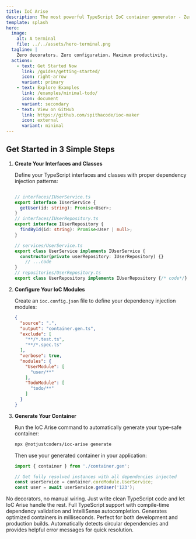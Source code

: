 ```yaml
---
title: IoC Arise
description: The most powerful TypeScript IoC container generator - Zero configuration, maximum productivity
template: splash
hero:
  image:
    alt: A terminal
    file: ../../assets/hero-terminal.png
  tagline: |
    Zero decorators. Zero configuration. Maximum productivity.
  actions:
    - text: Get Started Now
      link: /guides/getting-started/
      icon: right-arrow
      variant: primary
    - text: Explore Examples
      link: /examples/minimal-todo/
      icon: document
      variant: secondary
    - text: View on GitHub
      link: https://github.com/spithacode/ioc-maker
      icon: external
      variant: minimal
---
```



## Get Started in 3 Simple Steps

<Steps>

1. **Create Your Interfaces and Classes**

   Define your TypeScript interfaces and classes with proper dependency injection patterns:
   ```typescript

   // interfaces/IUserService.ts
   export interface IUserService {
     getUser(id: string): Promise<User>;
   }
   // interfaces/IUserRepository.ts
   export interface IUserRepository {
     findById(id: string): Promise<User | null>;
   }
   ```

   ```typescript
   // services/UserService.ts
   export class UserService implements IUserService {
     constructor(private userRepository: IUserRepository) {}
       // ...code
   }
   // repositories/UserRepository.ts
   export class UserRepository implements IUserRepository {/* code*/}
   ```

2. **Configure Your IoC Modules**

   Create an `ioc.config.json` file to define your dependency injection modules:

   ```json
   {
     "source": ".",
     "output": "container.gen.ts",
     "exclude": [
       "**/*.test.ts",
       "**/*.spec.ts"
     ],
     "verbose": true,
     "modules": {
       "UserModule": [
         "user/**"
       ],
       "TodoModule": [
         "todo/**"
       ]
     }
   }
   ```

3. **Generate Your Container**

   Run the IoC Arise command to automatically generate your type-safe container:

   ```bash
   npx @notjustcoders/ioc-arise generate
   ```

   Then use your generated container in your application:

   ```typescript
   import { container } from './container.gen';

   // Get fully resolved instances with all dependencies injected
   const userService = container.coreModule.UserService;
   const user = await userService.getUser('123');
   ```

</Steps>

<CardGrid>
  <Card title="🚀 Zero Configuration" icon="rocket">
    No decorators, no manual wiring. Just write clean TypeScript code and let IoC Arise handle the rest.
  </Card>
  <Card title="🔒 Type Safety" icon="approve-check-circle">
    Full TypeScript support with compile-time dependency validation and IntelliSense autocompletion.
  </Card>
  <Card title="⚡ Lightning Fast" icon="lightning">
    Generates optimized containers in milliseconds. Perfect for both development and production builds.
  </Card>
  <Card title="🎯 Smart Analysis" icon="magnifier">
    Automatically detects circular dependencies and provides helpful error messages for quick resolution.
  </Card>
</CardGrid>
